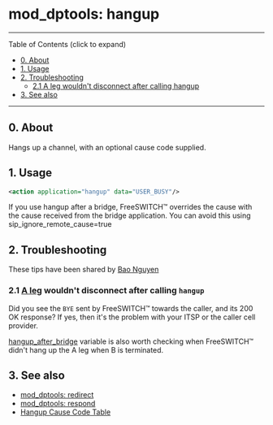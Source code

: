 
# mod_dptools: hangup 

 

---

Table of Contents (click to expand)

* [0\. About](#0-about)
* [1\. Usage](#1-usage)
* [2\. Troubleshooting](#2-troubleshooting)  
   * [2.1 A leg wouldn't disconnect after calling hangup](#21-a-legcall-legs5f7143972html-wouldnt-disconnect-after-calling-hangup-)
* [3\. See also](#3-see-also)

---

## 0\. About

Hangs up a channel, with an optional cause code supplied.

## 1\. Usage

```xml
<action application="hangup" data="USER_BUSY"/>
```

If you use hangup after a bridge, FreeSWITCH™ overrides the cause with the cause received from the bridge application. You can avoid this using sip\_ignore\_remote\_cause=true

## 2\. Troubleshooting

These tips have been shared by [Bao Nguyen](https://freeswitch.org/confluence/display/~nttranbao) 

### 2.1 [A leg](../../Introduction/Call-Legs.mdx#0-about) wouldn't disconnect after calling `hangup` 

Did you see the `BYE` sent by FreeSWITCH™ towards the caller, and its 200 OK response? If yes, then it's the problem with your ITSP or the caller cell provider.

[hangup\_after\_bridge](../../../Channel-Variables-Catalog/hangup_after_bridge_16352708.mdx#-freeswitch--hangup_after_bridge-) variable is also worth checking when FreeSWITCH™ didn't hang up the A leg when B is terminated.

## 3\. See also

* [mod\_dptools: redirect](./6586707.mdx#tips)
* [mod\_dptools: respond](./6586984.mdx#about)
* [Hangup Cause Code Table](../../Troubleshooting-Debugging/Hangup-Cause-Code-Table_3964945.mdx#about)
  
  

